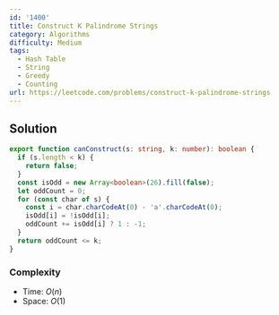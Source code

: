 ```yaml
---
id: '1400'
title: Construct K Palindrome Strings
category: Algorithms
difficulty: Medium
tags:
  - Hash Table
  - String
  - Greedy
  - Counting
url: https://leetcode.com/problems/construct-k-palindrome-strings
---
```


## Solution

```typescript filename="solution.ts" copy
export function canConstruct(s: string, k: number): boolean {
  if (s.length < k) {
    return false;
  }
  const isOdd = new Array<boolean>(26).fill(false);
  let oddCount = 0;
  for (const char of s) {
    const i = char.charCodeAt(0) - 'a'.charCodeAt(0);
    isOdd[i] = !isOdd[i];
    oddCount += isOdd[i] ? 1 : -1;
  }
  return oddCount <= k;
}
```

### Complexity

- Time: $O(n)$
- Space: $O(1)$
